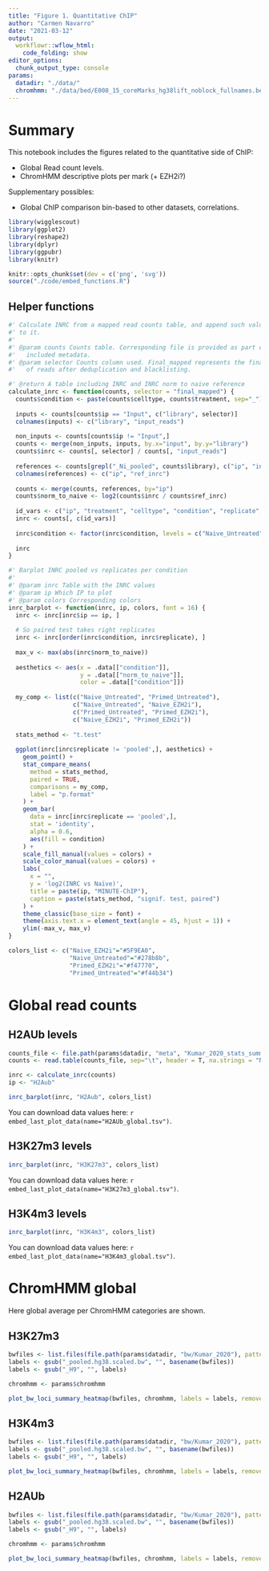 ```yaml
---
title: "Figure 1. Quantitative ChIP"
author: "Carmen Navarro"
date: "2021-03-12"
output:
  workflowr::wflow_html:
    code_folding: show
editor_options:
  chunk_output_type: console
params:
  datadir: "./data/"
  chromhmm: "./data/bed/E008_15_coreMarks_hg38lift_noblock_fullnames.bed"
---
```


# Summary

This notebook includes the figures related to the quantitative side of ChIP:

- Global Read count levels.
- ChromHMM descriptive plots per mark (+ EZH2i?)


Supplementary possibles:

- Global ChIP comparison bin-based to other datasets, correlations.

```r
library(wigglescout)
library(ggplot2)
library(reshape2)
library(dplyr)
library(ggpubr)
library(knitr)

knitr::opts_chunk$set(dev = c('png', 'svg'))
source("./code/embed_functions.R")
```

## Helper functions

```r
#' Calculate INRC from a mapped read counts table, and append such values
#' to it.
#'
#' @param counts Counts table. Corresponding file is provided as part of the 
#'   included metadata.
#' @param selector Counts column used. Final_mapped represents the final number
#'   of reads after deduplication and blacklisting.

#' @return A table including INRC and INRC norm to naive reference
calculate_inrc <- function(counts, selector = "final_mapped") {
  counts$condition <- paste(counts$celltype, counts$treatment, sep="_")
  
  inputs <- counts[counts$ip == "Input", c("library", selector)]
  colnames(inputs) <- c("library", "input_reads")
  
  non_inputs <- counts[counts$ip != "Input",]
  counts <- merge(non_inputs, inputs, by.x="input", by.y="library")
  counts$inrc <- counts[, selector] / counts[, "input_reads"]
  
  references <- counts[grepl("_Ni_pooled", counts$library), c("ip", "inrc")]
  colnames(references) <- c("ip", "ref_inrc")
  
  counts <- merge(counts, references, by="ip")
  counts$norm_to_naive <- log2(counts$inrc / counts$ref_inrc)
  
  id_vars <- c("ip", "treatment", "celltype", "condition", "replicate", "norm_to_naive")
  inrc <- counts[, c(id_vars)]
  
  inrc$condition <- factor(inrc$condition, levels = c("Naive_Untreated", "Primed_Untreated", "Naive_EZH2i", "Primed_EZH2i"))
  
  inrc
}

#' Barplot INRC pooled vs replicates per condition
#'
#' @param inrc Table with the INRC values
#' @param ip Which IP to plot
#' @param colors Corresponding colors
inrc_barplot <- function(inrc, ip, colors, font = 16) {
  inrc <- inrc[inrc$ip == ip, ]
  
  # So paired test takes right replicates
  inrc <- inrc[order(inrc$condition, inrc$replicate), ]
  
  max_v <- max(abs(inrc$norm_to_naive))
  
  aesthetics <- aes(x = .data[["condition"]],
                    y = .data[["norm_to_naive"]],
                    color = .data[["condition"]])
  
  my_comp <- list(c("Naive_Untreated", "Primed_Untreated"),
                  c("Naive_Untreated", "Naive_EZH2i"),
                  c("Primed_Untreated", "Primed_EZH2i"),
                  c("Naive_EZH2i", "Primed_EZH2i"))
  
  stats_method <- "t.test"
  
  ggplot(inrc[inrc$replicate != 'pooled',], aesthetics) +
    geom_point() +
    stat_compare_means(
      method = stats_method,
      paired = TRUE,
      comparisons = my_comp,
      label = "p.format"
    ) +
    geom_bar(
      data = inrc[inrc$replicate == 'pooled',],
      stat = 'identity',
      alpha = 0.6,
      aes(fill = condition)
    ) +
    scale_fill_manual(values = colors) +
    scale_color_manual(values = colors) +
    labs(
      x = "",
      y = 'log2(INRC vs Naïve)',
      title = paste(ip, "MINUTE-ChIP"),
      caption = paste(stats_method, "signif. test, paired")
    ) +
    theme_classic(base_size = font) +
    theme(axis.text.x = element_text(angle = 45, hjust = 1)) +
    ylim(-max_v, max_v)
}

colors_list <- c("Naive_EZH2i"="#5F9EA0",
                 "Naive_Untreated"="#278b8b",
                 "Primed_EZH2i"="#f47770",
                 "Primed_Untreated"="#f44b34")

```

# Global read counts

## H2AUb levels

```r
counts_file <- file.path(params$datadir, "meta", "Kumar_2020_stats_summary.csv")
counts <- read.table(counts_file, sep="\t", header = T, na.strings = "NA", stringsAsFactors = F)

inrc <- calculate_inrc(counts) 
ip <- "H2Aub"

inrc_barplot(inrc, "H2Aub", colors_list)
```

You can download data values here: `r embed_last_plot_data(name="H2AUb_global.tsv")`.

## H3K27m3 levels

```r
inrc_barplot(inrc, "H3K27m3", colors_list)
```

You can download data values here: `r embed_last_plot_data(name="H3K27m3_global.tsv")`.

## H3K4m3 levels

```r
inrc_barplot(inrc, "H3K4m3", colors_list)
```

You can download data values here: `r embed_last_plot_data(name="H3K4m3_global.tsv")`.

# ChromHMM global

Here global average per ChromHMM categories are shown.

## H3K27m3

```r
bwfiles <- list.files(file.path(params$datadir, "bw/Kumar_2020"), pattern = "H3K27m3.*pooled.*hg38.scaled", full.names = T)
labels <- gsub("_pooled.hg38.scaled.bw", "", basename(bwfiles))
labels <- gsub("_H9", "", labels)

chromhmm <- params$chromhmm

plot_bw_loci_summary_heatmap(bwfiles, chromhmm, labels = labels, remove_top=0.001)
```

## H3K4m3

```r
bwfiles <- list.files(file.path(params$datadir, "bw/Kumar_2020"), pattern = "H3K4m3.*pooled.*hg38.scaled", full.names = T)
labels <- gsub("_pooled.hg38.scaled.bw", "", basename(bwfiles))
labels <- gsub("_H9", "", labels)

plot_bw_loci_summary_heatmap(bwfiles, chromhmm, labels = labels, remove_top=0.001)
```


## H2AUb

```r
bwfiles <- list.files(file.path(params$datadir, "bw/Kumar_2020"), pattern = "H2Aub.*pooled.*hg38.scaled", full.names = T)
labels <- gsub("_pooled.hg38.scaled.bw", "", basename(bwfiles))
labels <- gsub("_H9", "", labels)

chromhmm <- params$chromhmm

plot_bw_loci_summary_heatmap(bwfiles, chromhmm, labels = labels, remove_top=0.001)
```

